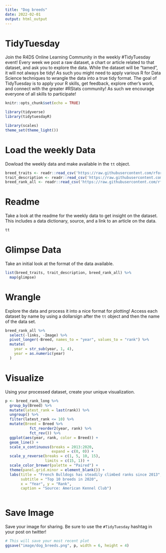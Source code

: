 ```yaml
---
title: "Dog breeds"
date: 2022-02-01
output: html_output
---
```


# TidyTuesday

Join the R4DS Online Learning Community in the weekly #TidyTuesday event!
Every week we post a raw dataset, a chart or article related to that dataset, and ask you to explore the data.
While the dataset will be “tamed”, it will not always be tidy! As such you might need to apply various R for Data Science techniques to wrangle the data into a true tidy format.
The goal of TidyTuesday is to apply your R skills, get feedback, explore other’s work, and connect with the greater #RStats community!
As such we encourage everyone of all skills to participate!

```r

knitr::opts_chunk$set(echo = TRUE)

library(tidyverse)
library(tidytuesdayR)

library(scales)
theme_set(theme_light())
```

# Load the weekly Data

Dowload the weekly data and make available in the `tt` object.

```r

breed_traits <- readr::read_csv('https://raw.githubusercontent.com/rfordatascience/tidytuesday/master/data/2022/2022-02-01/breed_traits.csv')
trait_description <- readr::read_csv('https://raw.githubusercontent.com/rfordatascience/tidytuesday/master/data/2022/2022-02-01/trait_description.csv')
breed_rank_all <- readr::read_csv('https://raw.githubusercontent.com/rfordatascience/tidytuesday/master/data/2022/2022-02-01/breed_rank.csv')

```


# Readme

Take a look at the readme for the weekly data to get insight on the dataset.
This includes a data dictionary, source, and a link to an article on the data.

```r

tt

```


# Glimpse Data

Take an initial look at the format of the data available.

```r

list(breed_traits, trait_description, breed_rank_all) %>% 
  map(glimpse)

```

# Wrangle

Explore the data and process it into a nice format for plotting! Access each dataset by name by using a dollarsign after the `tt` object and then the name of the data set.

```r

breed_rank_all %>% 
  select(-links, -Image) %>% 
  pivot_longer(-Breed, names_to = "year", values_to = "rank") %>% 
  mutate(
    year = str_sub(year, 1, 4),
    year = as.numeric(year)
  )

```


# Visualize

Using your processed dataset, create your unique visualization.

```r

p <- breed_rank_long %>% 
  group_by(Breed) %>% 
  mutate(latest_rank = last(rank)) %>% 
  ungroup() %>% 
  filter(latest_rank <= 10) %>% 
  mutate(Breed = Breed %>% 
           fct_reorder2(year, rank) %>% 
           fct_rev()) %>% 
  ggplot(aes(year, rank, color = Breed)) +
  geom_line() +
  scale_x_continuous(breaks = 2013:2020,
                     expand = c(0, 0)) +
  scale_y_reverse(breaks = c(1, 5, 10, 15),
                  limits = c(15, 1)) +
  scale_color_brewer(palette = "Paired") +
  theme(panel.grid.minor = element_blank()) +
  labs(title = "French Bulldogs has steadily climbed ranks since 2013",
       subtitle = "Top 10 breeds in 2020",
       x = "Year", y = "Rank",
       caption = "Source: American Kennel Club")
  
```

# Save Image

Save your image for sharing. Be sure to use the `#TidyTuesday` hashtag in your post on twitter! 

```r

# This will save your most recent plot
ggsave("image/dog_breeds.png", p, width = 6, height = 4)

```
